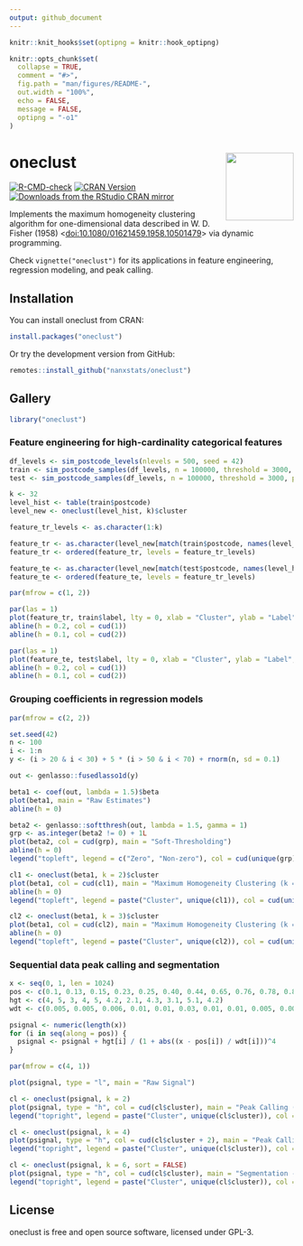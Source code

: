 ```yaml
---
output: github_document
---
```


<!-- README.md is generated from README.Rmd. Please edit that file -->

```r
knitr::knit_hooks$set(optipng = knitr::hook_optipng)

knitr::opts_chunk$set(
  collapse = TRUE,
  comment = "#>",
  fig.path = "man/figures/README-",
  out.width = "100%",
  echo = FALSE,
  message = FALSE,
  optipng = "-o1"
)
```

# oneclust <img src="man/figures/logo.png" align="right" width="120" />

<!-- badges: start -->
[![R-CMD-check](https://github.com/nanxstats/oneclust/actions/workflows/R-CMD-check.yaml/badge.svg)](https://github.com/nanxstats/oneclust/actions/workflows/R-CMD-check.yaml)
[![CRAN Version](https://www.r-pkg.org/badges/version/oneclust)](https://cran.r-project.org/package=oneclust)
[![Downloads from the RStudio CRAN mirror](https://cranlogs.r-pkg.org/badges/oneclust)](https://cran.r-project.org/package=oneclust)
<!-- badges: end -->

Implements the maximum homogeneity clustering algorithm for one-dimensional data described in W. D. Fisher (1958) <[doi:10.1080/01621459.1958.10501479](https://www.tandfonline.com/doi/abs/10.1080/01621459.1958.10501479)> via dynamic programming.

Check `vignette("oneclust")` for its applications in feature engineering, regression modeling, and peak calling.

## Installation

You can install oneclust from CRAN:

```r
install.packages("oneclust")
```

Or try the development version from GitHub:

```r
remotes::install_github("nanxstats/oneclust")
```

## Gallery

```r
library("oneclust")
```

### Feature engineering for high-cardinality categorical features

```r
df_levels <- sim_postcode_levels(nlevels = 500, seed = 42)
train <- sim_postcode_samples(df_levels, n = 100000, threshold = 3000, prob = c(0.2, 0.1), seed = 43)
test <- sim_postcode_samples(df_levels, n = 100000, threshold = 3000, prob = c(0.2, 0.1), seed = 44)

k <- 32
level_hist <- table(train$postcode)
level_new <- oneclust(level_hist, k)$cluster

feature_tr_levels <- as.character(1:k)

feature_tr <- as.character(level_new[match(train$postcode, names(level_hist))])
feature_tr <- ordered(feature_tr, levels = feature_tr_levels)

feature_te <- as.character(level_new[match(test$postcode, names(level_hist))])
feature_te <- ordered(feature_te, levels = feature_tr_levels)

par(mfrow = c(1, 2))

par(las = 1)
plot(feature_tr, train$label, lty = 0, xlab = "Cluster", ylab = "Label", main = "Recoded Training Set")
abline(h = 0.2, col = cud(1))
abline(h = 0.1, col = cud(2))

par(las = 1)
plot(feature_te, test$label, lty = 0, xlab = "Cluster", ylab = "Label", main = "Recoded Test Set")
abline(h = 0.2, col = cud(1))
abline(h = 0.1, col = cud(2))
```

### Grouping coefficients in regression models

```r
par(mfrow = c(2, 2))

set.seed(42)
n <- 100
i <- 1:n
y <- (i > 20 & i < 30) + 5 * (i > 50 & i < 70) + rnorm(n, sd = 0.1)

out <- genlasso::fusedlasso1d(y)

beta1 <- coef(out, lambda = 1.5)$beta
plot(beta1, main = "Raw Estimates")
abline(h = 0)

beta2 <- genlasso::softthresh(out, lambda = 1.5, gamma = 1)
grp <- as.integer(beta2 != 0) + 1L
plot(beta2, col = cud(grp), main = "Soft-Thresholding")
abline(h = 0)
legend("topleft", legend = c("Zero", "Non-zero"), col = cud(unique(grp)), pch = 1)

cl1 <- oneclust(beta1, k = 2)$cluster
plot(beta1, col = cud(cl1), main = "Maximum Homogeneity Clustering (k = 2)")
abline(h = 0)
legend("topleft", legend = paste("Cluster", unique(cl1)), col = cud(unique(cl1)), pch = 1)

cl2 <- oneclust(beta1, k = 3)$cluster
plot(beta1, col = cud(cl2), main = "Maximum Homogeneity Clustering (k = 3)")
abline(h = 0)
legend("topleft", legend = paste("Cluster", unique(cl2)), col = cud(unique(cl2)), pch = 1)
```

### Sequential data peak calling and segmentation

```r
x <- seq(0, 1, len = 1024)
pos <- c(0.1, 0.13, 0.15, 0.23, 0.25, 0.40, 0.44, 0.65, 0.76, 0.78, 0.81)
hgt <- c(4, 5, 3, 4, 5, 4.2, 2.1, 4.3, 3.1, 5.1, 4.2)
wdt <- c(0.005, 0.005, 0.006, 0.01, 0.01, 0.03, 0.01, 0.01, 0.005, 0.008, 0.005)

psignal <- numeric(length(x))
for (i in seq(along = pos)) {
  psignal <- psignal + hgt[i] / (1 + abs((x - pos[i]) / wdt[i]))^4
}

par(mfrow = c(4, 1))

plot(psignal, type = "l", main = "Raw Signal")

cl <- oneclust(psignal, k = 2)
plot(psignal, type = "h", col = cud(cl$cluster), main = "Peak Calling (k = 2)")
legend("topright", legend = paste("Cluster", unique(cl$cluster)), col = cud(unique(cl$cluster)), lty = 1)

cl <- oneclust(psignal, k = 4)
plot(psignal, type = "h", col = cud(cl$cluster + 2), main = "Peak Calling (k = 4)")
legend("topright", legend = paste("Cluster", unique(cl$cluster)), col = cud(unique(cl$cluster + 2)), lty = 1)

cl <- oneclust(psignal, k = 6, sort = FALSE)
plot(psignal, type = "h", col = cud(cl$cluster), main = "Segmentation - Preserving Data Order (k = 6)")
legend("topright", legend = paste("Cluster", unique(cl$cluster)), col = cud(unique(cl$cluster)), lty = 1, cex = 0.8)
```

## License

oneclust is free and open source software, licensed under GPL-3.
